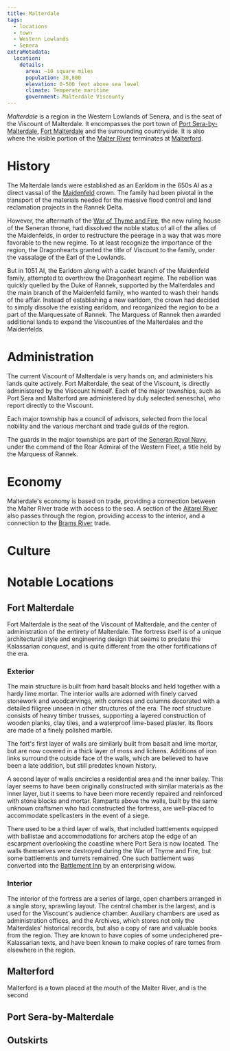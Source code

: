 ```yaml
---
title: Malterdale
tags:
  - locations
  - town
  - Western Lowlands
  - Senera
extraMetadata:
  location:
    details:
      area: ~10 square miles
      population: 30,000
      elevation: 0-500 feet above sea level
      climate: Temperate maritime
      government: Malterdale Viscounty
---
```



_Malterdale_ is a region in the Western Lowlands of Senera, and is the seat of
the Viscount of Malterdale. It encompasses the port town of
[Port Sera-by-Malterdale](./port-sera-by-malterdale.mdx),
[Fort Malterdale](./fort-malterdale.mdx) and the surrounding
countryside. It is also where the visible portion of the
[Malter River](./malter-river.mdx) terminates at
[Malterford](./malterford.mdx).

# History

The Malterdale lands were established as an Earldom in the 650s AI as a direct
vassal of the [Maidenfeld](../families/maidenfeld.mdx) crown. The family had been
pivotal in the transport of the materials needed for the massive flood control
and land reclamation projects in the Rannek Delta.

However, the aftermath of the
[War of Thyme and Fire](../events/war-of-thyme-and-fire.mdx), the new ruling house
of the Seneran throne, had dissolved the noble status of all of the allies of
the Maidenfelds, in order to restructure the peerage in a way that was more
favorable to the new regime. To at least recognize the importance of the region,
the Dragonhearts granted the title of Viscount to the family, under the
vassalage of the Earl of the Lowlands.

But in 1051 AI, the Earldom along with a cadet branch of the Maidenfeld family,
attempted to overthrow the Dragonheart regime. The rebellion was quickly quelled
by the Duke of Rannek, supported by the Malterdales and the main branch of the
Maidenfeld family, who wanted to wash their hands of the affair. Instead of
establishing a new earldom, the crown had decided to simply dissolve the
existing earldom, and reorganized the region to be a part of the Marquessate of
Rannek. The Marquess of Rannek then awarded additional lands to expand the
Viscounties of the Malterdales and the Maidenfelds.

# Administration

The current Viscount of Malterdale is very hands on, and administers his lands
quite actively. Fort Malterdale, the seat of the Viscount, is directly
administered by the Viscount himself. Each of the major townships, such as Port
Sera and Malterford are administered by duly selected seneschal, who report
directly to the Viscount.

Each major township has a council of advisors, selected from the local nobility
and the various merchant and trade guilds of the region.

The guards in the major townships are part of the
[Seneran Royal Navy](../organizations/seneran-royal-navy.mdx), under the command
of the Rear Admiral of the Western Fleet, a title held by the Marquess of
Rannek.

# Economy

Malterdale's economy is based on trade, providing a connection between the
Malter River trade with access to the sea. A section of the
[Aitarel River](./aitarel-river.mdx) also passes through the region,
providing access to the interior, and a connection to the
[Brams River](./brams-river.mdx) trade.

# Culture

# Notable Locations

## Fort Malterdale

Fort Malterdale is the seat of the Viscount of Malterdale, and the center of
administration of the entirety of Malterdale. The fortress itself is of a unique
architectural style and engineering design that seems to predate the Kalassarian
conquest, and is quite different from the other fortifications of the era.

### Exterior

The main structure is built from hard basalt blocks and held together with a
hardy lime mortar. The interior walls are adorned with finely carved stonework
and woodcarvings, with cornices and columns decorated with a detailed filigree
unseen in other structures of the era. The roof structure consists of heavy
timber trusses, supporting a layered construction of wooden planks, clay tiles,
and a waterproof lime-based plaster. Its floors are made of a finely polished
marble.

The fort's first layer of walls are similarly built from basalt and lime mortar,
but are now covered in a thick layer of moss and lichens. Additions of iron
links surround the outside face of the walls, which are believed to have been a
late addition, but still predates known history.

A second layer of walls encircles a residential area and the inner bailey. This
layer seems to have been originally constructed with similar materials as the
inner layer, but it seems to have been more recently repaired and reinforced
with stone blocks and mortar. Ramparts above the walls, built by the same
unknown craftsmen who had constructed the fortress, are well-placed to
accommodate spellcasters in the event of a siege.

There used to be a third layer of walls, that included battlements equipped with
ballistae and accommodations for archers atop the edge of an escarpment
overlooking the coastline where Port Sera is now located. The walls themselves
were destroyed during the War of Thyme and Fire, but some battlements and
turrets remained. One such battlement was converted into the
[Battlement Inn](./battlement-inn.mdx) by an enterprising widow.

### Interior

The interior of the fortress are a series of large, open chambers arranged in a
single story, sprawling layout. The central chamber is the largest, and is used
for the Viscount's audience chamber. Auxiliary chambers are used as
administration offices, and the Archives, which stores not only the Malterdales'
historical records, but also a copy of rare and valuable books from the region.
They are known to have copies of some undeciphered pre-Kalassarian texts, and
have been known to make copies of rare tomes from elsewhere in the region.

## Malterford

Malterford is a town placed at the mouth of the Malter River, and is the second

## Port Sera-by-Malterdale

## Outskirts
